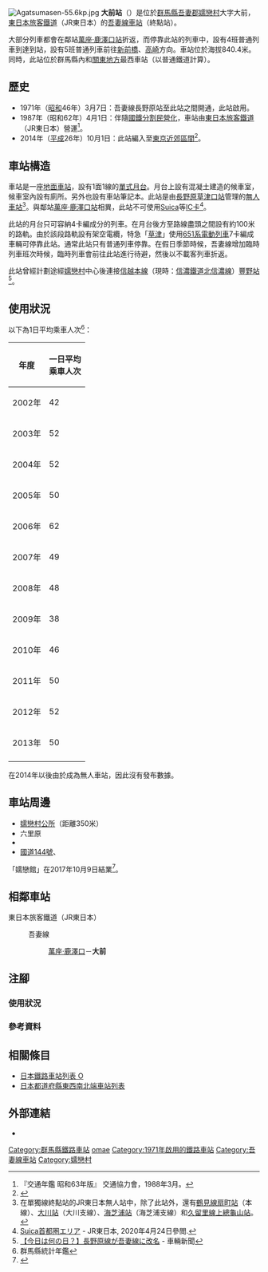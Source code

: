 {{NoteTA
|T=zh-hans:大前站;zh-hk:大前站;zh-tw:大前車站;
|1=zh-hans:大前站;zh-hk:大前站;zh-tw:大前車站;
}}
{{Infobox station
|公司色 = green
|站名 = 大前
|圖片 = Ōmae Station train 01.jpg
|圖片說明 = 停靠中的列車（2021年3月）
|日文原名 = 大前
|平假名 = おおまえ
|羅馬拼音 = Ōmae
|副站名 = 
|電報略號 = オエ
|所在地 = {{JPN}}[[群馬縣|群馬縣]][[吾妻郡|吾妻郡]][[嬬戀村|嬬戀村]]大字大前
|座標 = {{coord|36|30|49.44|N|138|31|44.55|E|type:railwaystation_region:JP-24|display=inline,title}}
|車站構造 = [[地面車站|地面車站]]
|月台配置 = 1面1線<ref name="zeneki12">{{Cite book|title =週刊 JR全駅・全車両基地 |publisher = {{Translink|ja|朝日新聞出版}} |series=週刊朝日百科 |volume  =12号 大宮駅・野辺山駅・川原湯温泉駅ほか |date =2012-10-28 |page =25 |language=ja}}</ref>
|啟用年月日 = 1971年（[[昭和|昭和]]46年）3月7日{{R|zeneki12}}
|廢站年月日 = 
|乘客人數 = 100
|上下車人次 = 
|統計年度 = 2011
|轉車 = 
|全寬備註 = [[無人車站|無人車站]]{{R|zeneki12}}<br>海拔：840.4米
|adjacent = {{Adjacent stations|system=東日本旅客鐵道東京近郊路線|line=吾妻線|left=萬座·鹿澤口|right=|note-left=3.1km|note-mid=距離[[澀川站|澀川]]55.3km|note-right=}}
}}
[[File:Agatsumasen-55.6kp.jpg|thumb]]
'''大前站'''（{{jpn|j=大前駅|hg=おおまええき|rm=Ōmae eki|f=y}}）是位於[[群馬縣|群馬縣]][[吾妻郡|吾妻郡]][[嬬戀村|嬬戀村]]大字大前，[[東日本旅客鐵道|東日本旅客鐵道]]（JR東日本）的[[吾妻線|吾妻線]][[鐵路車站|車站]]（終點站）{{R|zeneki12}}。

大部分列車都會在鄰站[[萬座·鹿澤口站|萬座·鹿澤口站]]折返，而停靠此站的列車中，設有4班普通列車到達到站，設有5班普通列車前往[[新前橋站|新前橋]]、[[高崎站_(日本)|高崎]]方向。車站位於海拔840.4米。同時，此站位於群馬縣內和[[關東地方|關東地方]]最西車站（以普通鐵道計算）{{R|zeneki12}}。

== 歷史 ==
* 1971年（[[昭和|昭和]]46年）3月7日：吾妻線長野原站至此站之間開通，此站啟用{{R|zeneki12}}。
* 1987年（昭和62年）4月1日：伴隨[[國鐵分割民營化|國鐵分割民營化]]，車站由[[東日本旅客鐵道|東日本旅客鐵道]]（JR東日本）營運<ref name="trafic-yearbook-1988">『交通年鑑 昭和63年版』 交通協力會，1988年3月。</ref>。
* 2014年（[[平成|平成]]26年）10月1日：此站編入至[[大都市近郊區間_(JR)#東京近郊區間|東京近郊區間]]<ref>{{Cite press release|url=https://www.jreast.co.jp/press/2014/20140513.pdf|title=吾妻線にSuicaの一部サービスをご利用いただける駅が増えます|format=PDF|publisher=東日本旅客鐵道|date=2014-05-26|accessdate=2020-05-24|archiveurl=https://web.archive.org/web/20190629084454/https://www.jreast.co.jp/press/2014/20140513.pdf|archivedate=2019-06-29|language=ja|dead-url=no}}</ref>。
== 車站構造 ==
車站是一座[[地面車站|地面車站]]，設有1面1線的[[單式月台|單式月台]]{{R|zeneki12}}。月台上設有混凝土建造的候車室，候車室內設有廁所。另外也設有車站筆記本。此站是由[[長野原草津口站|長野原草津口站]]管理的[[無人車站|無人車站]]<ref group="注">在單獨線終點站的JR東日本無人站中，除了此站外，還有[[鶴見線|鶴見線]][[扇町站_(神奈川縣)|扇町站]]（本線）、[[大川站|大川站]]（大川支線）、[[海芝浦站|海芝浦站]]（海芝浦支線）和[[久留里線|久留里線]][[上總龜山站|上總龜山站]]。</ref>。與鄰站[[萬座·鹿澤口站|萬座·鹿澤口站]]相異，此站不可使用[[Suica|Suica]]等[[IC卡|IC卡]]<ref>[http://www.jreast.co.jp/suica/area/tokyo/index.html Suica首都圏エリア] {{Wayback|url=http://www.jreast.co.jp/suica/area/tokyo/index.html |date=20090602132339 }}{{ja icon}} - JR東日本, 2020年4月24日參閲.</ref>。

此站的月台只可容納4卡編成分的列車。在月台後方至路線盡頭之間設有約100米的路軌。由於該段路軌設有架空電纜，特急「[[草津號列車|草津]]」使用[[JR東日本651系電動列車|651系電動列車]]7卡編成車輛可停靠此站。通常此站只有普通列車停靠。在假日季節時候，吾妻線增加臨時列車班次時候，臨時列車會前往此站進行待避，然後以不載客列車折返。

此站曾經計劃途經[[嬬戀村|嬬戀村]]中心後連接[[信越本線|信越本線]]（現時：[[信濃鐵道|信濃鐵道]][[北信濃線|北信濃線]]）[[豐野站|豐野站]]<ref>[http://trafficnews.jp/post/38445/ 【今日は何の日？】長野原線が吾妻線に改名] {{Wayback|url=http://trafficnews.jp/post/38445/ |date=20200808001739 }}{{ja icon}} - 車輛新聞</ref>。

== 使用狀況 ==
以下為1日平均乘車人次<ref>群馬縣統計年鑑</ref>：
{| class="wikitable" style="text-align:right;"
|-
! 年度 !! 一日平均<br/>乘車人次
|-
| 2002年 || 42
|-
| 2003年 || 52
|-
| 2004年 || 52
|-
| 2005年 || 50
|-
| 2006年 || 62
|-
| 2007年 || 49
|-
| 2008年 || 48
|-
| 2009年 || 38
|-
| 2010年 || 46
|-
| 2011年 || 50
|-
|2012年
|52
|-
|2013年
|50
|-
|}
在2014年以後由於成為無人車站，因此沒有發布數據。

== 車站周邊 ==
* [[嬬戀村|嬬戀村公所]]（距離350米）
* 六里原
* {{Translink|ja|吾妻川}}
* [[國道144號_(日本)|國道144號]]、{{Translink|ja|国道406号|國道406號}}

{{Translink|ja|嬬恋温泉|嬬戀溫泉}}「嬬戀館」在2017年10月9日結業<ref>{{cite web |url=https://tsumagoi-kankou.shopinfo.jp/posts/3073384 |title=嬬恋温泉　つまごい館 |publisher=嬬恋村観光協会 |date=2017-10-10 |accessdate=2018-05-17 |archiveurl=https://web.archive.org/web/20180517152914/https://tsumagoi-kankou.shopinfo.jp/posts/3073384 |archivedate=2018-05-17 |language=ja |dead-url=yes }}</ref>。

== 相鄰車站 ==
; 東日本旅客鐵道（JR東日本）
: {{Color|#0F5474|■}}吾妻線
:: [[萬座·鹿澤口站|萬座·鹿澤口]]－'''大前'''

== 注腳 ==
=== 使用狀況 ===
{{Reflist|group="注"}}
=== 參考資料 ===
{{Reflist}}
== 相關條目 ==
{{commonscat|Omae Station}}
* [[日本鐵路車站列表_O|日本鐵路車站列表 O]]
* [[日本都道府縣東西南北端車站列表|日本都道府縣東西南北端車站列表]]
== 外部連結 ==
* {{外部連結/JR東日本車站|filename=345|name=大前}}{{ja icon}}
{{吾妻線}}
{{DEFAULTSORT:Omae}}
[[Category:群馬縣鐵路車站|Category:群馬縣鐵路車站]]
[[Category:日本鐵路車站_O|omae]]
[[Category:1971年啟用的鐵路車站|Category:1971年啟用的鐵路車站]]
[[Category:吾妻線車站|Category:吾妻線車站]]
[[Category:嬬戀村|Category:嬬戀村]]